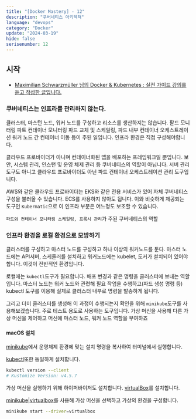```yaml
---
title: "[Docker Mastery] - 12"
description: "쿠버네티스 아키텍쳐"
language: "devops"
category: "Docker"
update: "2024-03-19"
hide: false
serisenumber: 12
---
```


## 시작

- [Maximilian Schwarzmüller 님의 Docker & Kubernetes : 실전 가이드 강의를 듣고 작성한 글입니다.](https://www.udemy.com/course/docker-kubernetes-2022/?couponCode=KEEPLEARNING)

### 쿠버네티스는 인프라를 관리하지 않는다.
클러스터, 마스턴 노드, 워커 노드를 구성하고 리소스를 생산하지는 않습니다. 팓드 모니터링 파트 컨테이너 모니터링 파드 교체 및 스케일링, 파드 내부 컨테이너 오케스트레이션 워커 노드 간 컨테이너 이동 등이 주된 일입니다. 인프라 환경은 직접 구성해야합니다.

클라우드 프로바이더가 아니며 컨테이너화된 앱을 배포하는 프레임워크일 뿐입니다. 보안, 시스템 관리, 인스턴 및 운영 체제 관리 등 쿠버네티스의 역할이 아닙니다. 서버 관리 도구도 아니고 클라우드 프로바이더도 아닌 파드 컨테이너 오케스트레이션 관리 도구입니다.

AWS와 같은 클라우드 프로바이더는 EKS와 같은 전용 서비스가 있어 자체 쿠버네티스 구성을 불러올 수 있습니다. ECS를 사용하지 않아도 됩니다. 이와 비슷하게 제공되는 도구인 `Kubermatic`으로 이 인프라 부분은 어느정도 보조할 수 있습니다.  

`파드와 컨테이너 모니터링 스케일링, 프록시 관리`가 주된 쿠버네티스의 역할

### 인프라 환경을 로컬 환경으로 모방하기
클러스터를 구성하고 마스터 노드를 구성하고 하나 이상의 워커노드를 둔다. 마스터 노드에는 API서버, 스케줄러를 설치하고 워커노드에는 kubelet, 도커가 설치되어 있어야 합니다. 이것이 전반적인 환경입니다.  

로컬에는 `kubectl`도구가 필요합니다. 배포 변경과 같은 명령을 클러스터에 보내는 역할입니다. 마스터 노드는 워커 노드와 관련해 필요 작업을 수행하고(파드 생성 명령 등) kubectl 도구를 이용해 실제로 클러스터 내부로 명령을 발송하게 됩니다.

그리고 더미 클러스터를 생성해 이 과정이 수행되는지 확인을 위해 `minikube`도구를 사용해보겠습니다. 주로 테스트 용도로 사용하는 도구입니다. 가상 머신을 사용해 다른 가상 머신을 제어하고 머신에 마스터 노드, 워커 노드 역할을 부여하죠

#### macOS 설치
[minikube](https://minikube.sigs.k8s.io/docs/start/)에서 운영체제 환경에 맞는 설치 명령을 복사하여 터미널에서 실행합니다.  

[kubectl](https://kubernetes.io/docs/tasks/tools/)또한 동일하게 설치합니다.

```bash
kubectl version --client
# Kustomize Version: v4.5.7
```

가상 머신을 실행하기 위해 하이퍼바이저도 설치합니다. [virtualBox](https://www.virtualbox.org/wiki/Downloads)를 설치합니다.

[minikube|virtualbox](https://minikube.sigs.k8s.io/docs/drivers/virtualbox/)를 사용해 가상 머신을 선택하고 가상의 환경을 구성합니다.

```bash
minikube start --driver=virtualbox
```